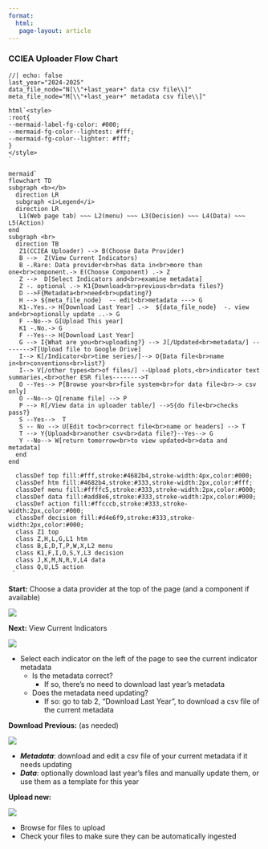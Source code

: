 ```yaml
---
format:
  html:
   page-layout: article
---
```


### CCIEA Uploader Flow Chart

::: {.grid .column-screen-inset}

::: {.g-col-7}


```ojs
//| echo: false
last_year="2024-2025"
data_file_node="N[\\"+last_year+" data csv file\\]"
meta_file_node="M[\\"+last_year+" metadata csv file\\]"

html`<style>
:root{
--mermaid-label-fg-color: #000;
--mermaid-fg-color--lightest: #fff;
--mermaid-fg-color--lighter: #fff;
}
</style>
`

mermaid`
flowchart TD
subgraph <b></b>
  direction LR
  subgraph <i>Legend</i>
  direction LR
   L1(Web page tab) ~~~ L2(menu) ~~~ L3(Decision) ~~~ L4(Data) ~~~ L5(Action)
end
subgraph <br>
  direction TB
   Z1(CCIEA Uploader) --> B(Choose Data Provider)
   B -->  Z(View Current Indicators)
   B -.Rare: Data provider<br>has data in<br>more than one<br>component.-> E(Choose Component) .-> Z
   Z -->  D[Select Indicators and<br>examine metadata]
   Z -. optional .-> K1{Download<br>previous<br>data files?}
   D -->F{Metadata<br>need<br>updating?}
   H --> ${meta_file_node}  -- edit<br>metadata ---> G
   K1-.Yes.-> H[Download Last Year] .->  ${data_file_node}  -. view and<br>optionally update ..-> G
   F --No--> G[Upload This year]
   K1 -.No.-> G
   F --Yes--> H[Download Last Year]
   G --> I{What are you<br>uploading?} --> J[/Updated<br>metadata/] -------->T[Upload file to Google Drive]
   I--> K[/Indicator<br>time series/]--> O{Data file<br>name in<br>conventions<br>list?}
   I--> V[/other types<br>of files/] --Upload plots,<br>indicator text summaries,<br>other ESR files-------->T
   O --Yes--> P[Browse your<br>file system<br>for data file<br>-> csv only]
   O --No--> Q[rename file] --> P
   P --> R[/View data in uploader table/] -->S{do file<br>checks pass?}
   S --Yes-->  T
   S -- No --> U[Edit to<br>correct file<br>name or headers] --> T
   T --> Y{Upload<br>another csv<br>data file?}--Yes--> G
   Y --No--> W[return tomorrow<br>to view updated<br>data and metadata]
  end
end

  classDef top fill:#fff,stroke:#4682b4,stroke-width:4px,color:#000;
  classDef htm fill:#4682b4,stroke:#333,stroke-width:2px,color:#fff;
  classDef menu fill:#ffffc5,stroke:#333,stroke-width:2px,color:#000;
  classDef data fill:#add8e6,stroke:#333,stroke-width:2px,color:#000;
  classDef action fill:#ffcccb,stroke:#333,stroke-width:2px,color:#000;
  classDef decision fill:#d4e6f9,stroke:#333,stroke-width:2px,color:#000;
  class Z1 top
  class Z,H,L,G,L1 htm
  class B,E,D,T,P,W,X,L2 menu
  class K1,F,I,O,S,Y,L3 decision
  class J,K,M,N,R,V,L4 data
  class Q,U,L5 action
 `

```

:::

::: {.g-col-5}

**Start:** Choose a data provider at the top of the page (and a component if available)

![](figures/data_provider.png)

**Next:** View Current Indicators

![](figures/indicators.png)

*  Select each indicator on the left of the page to see the current indicator metadata
    + Is the metadata correct?
        - If so, there's no need to download last year's metadata
    + Does the metadata need updating?
        - If so: go to tab 2, "Download Last Year", to download a csv file of the current metadata

**Download Previous:** (as needed)

![](figures/download.png)

* ***Metadata***: download and edit a csv file of your current metadata if it needs updating
* ***Data***: optionally download last year's files and manually update them, or use them as a template for this year

**Upload new:**

![](figures/upload.png)

* Browse for files to upload
* Check your files to make sure they can be automatically ingested




:::

:::

